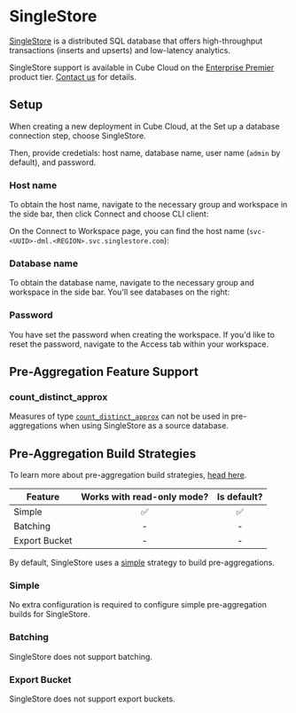 # SingleStore

[SingleStore][link-singlestore] is a distributed SQL database that offers
high-throughput transactions (inserts and upserts) and low-latency analytics.

<SuccessBox>

SingleStore support is available in Cube Cloud on the
[Enterprise Premier](https://cube.dev/pricing) product tier.
[Contact us](https://cube.dev/contact) for details.

</SuccessBox>

## Setup

When creating a new deployment in Cube Cloud, at the <Btn>Set up a database
connection</Btn> step, choose <Btn>SingleStore</Btn>.

<Screenshot src="https://ucarecdn.com/fd7e2d2d-26f1-4c7a-8b0f-1d82bf78c83b/"/>

Then, provide credetials: host name, database name, user name (`admin` by
default), and password.

### Host name

To obtain the host name, navigate to the necessary group and workspace
in the side bar, then click <Btn>Connect</Btn> and choose <Btn>CLI client</Btn>:

<Screenshot
  src="https://ucarecdn.com/240d483f-9887-4b59-87bf-1673bc46d0dd/"
  highlight="inset(20% 42.5% 52.5% 20% round 10px)"
/>

On the <Btn>Connect to Workspace</Btn> page, you can find the host name
(`svc-<UUID>-dml.<REGION>.svc.singlestore.com`):

<Screenshot
  src="https://ucarecdn.com/e15ff010-15fe-43db-8e4a-f3e55f203b81/"
  highlight="inset(45% 1% 27.5% 35% round 10px)"
/>

### Database name

To obtain the database name, navigate to the necessary group and workspace
in the side bar. You'll see databases on the right:

<Screenshot
  src="https://ucarecdn.com/240d483f-9887-4b59-87bf-1673bc46d0dd/"
  highlight="inset(20% 1% 55% 72% round 10px)"
/>

### Password

You have set the password when creating the workspace. If you'd like to reset
the password, navigate to the <Btn>Access</Btn> tab within your workspace.

## Pre-Aggregation Feature Support

### count_distinct_approx

Measures of type
[`count_distinct_approx`][ref-schema-ref-types-formats-countdistinctapprox] can
not be used in pre-aggregations when using SingleStore as a source
database.

## Pre-Aggregation Build Strategies

<InfoBox>

To learn more about pre-aggregation build strategies, [head
here][ref-caching-using-preaggs-build-strats].

</InfoBox>

| Feature       | Works with read-only mode? | Is default? |
| ------------- | :------------------------: | :---------: |
| Simple        |             ✅             |     ✅      |
| Batching      |             -              |      -      |
| Export Bucket |             -              |      -      |

By default, SingleStore uses a [simple][self-preaggs-simple] strategy
to build pre-aggregations.

### Simple

No extra configuration is required to configure simple pre-aggregation builds
for SingleStore.

### Batching

SingleStore does not support batching.

### Export Bucket

SingleStore does not support export buckets.

[link-singlestore]: https://www.singlestore.com
[ref-caching-using-preaggs-build-strats]:
  /product/caching/using-pre-aggregations#pre-aggregation-build-strategies
[ref-schema-ref-types-formats-countdistinctapprox]: /reference/data-model/types-and-formats#count_distinct_approx
[self-preaggs-simple]: #simple
